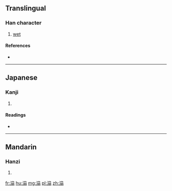 ==Translingual==

===Han character===
{{Han char|rn=85|rad=水|as=10|sn=13|four=|canj=水日尸一 (EASM)}}

# [[wet]]

====References====
* {{Han ref|kx=0641.130|dkj=17991|dj=1048.180|hdz=31698.090|uh=6EBB|ud=28347}}

----

==Japanese==

===Kanji===
{{ja-kanji|grade=|rs=水10}}

# {{defn|lang=ja|sort=水10}}

====Readings====
* {{ja-readings|on=[[とう]] (tō)|kun=[[うるおう]] (uruou)}}

----

==Mandarin==

===Hanzi===
{{cmn-hanzi|pin=[[tā]] ([[ta1]]), [[tà]] ([[ta4]])|wg=[[t'a1|t'a<sup>1</sup>]], [[t'a4|t'a<sup>4</sup>]]}}

# {{defn|lang=cmn|sort=水10}}

[[fr:溻]]
[[hu:溻]]
[[mg:溻]]
[[pl:溻]]
[[zh:溻]]